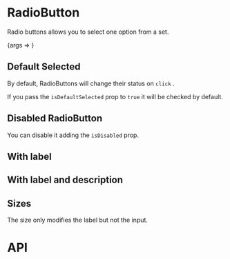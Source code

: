 
<Meta title="Components/RadioButton" component={RadioButton} />

# RadioButton

Radio buttons allows you to select one option from a set.

<Story name="playground" args={{}} parameters={getPlaygroundStoryParams()}>
	{args => <RadioButton {...args} />}
</Story>

## Default Selected

By default, RadioButtons will change their status on `click` .

If you pass the `isDefaultSelected` prop to `true` it will be checked by default.

<Canvas>
	<Story name="selected" title="selected" parameters={getFixedStoryParams()}>
		<RadioButton isDefaultSelected={true} />
	</Story>
	<Story name="not selected" title="not selected" parameters={getFixedStoryParams()}>
		<RadioButton />
	</Story>
</Canvas>

## Disabled RadioButton

You can disable it adding the `isDisabled` prop.

<Canvas>
	<Story name="disabled" title="disabled" parameters={getFixedStoryParams()}>
		<RadioButton isDisabled={true} />
	</Story>
</Canvas>

## With label

<Canvas>
	<Story name="with label" title="with label" parameters={getFixedStoryParams()}>
		<RadioButton label="Don't show this message again" />
	</Story>
	<Story name="with label disabled" title="with label disabled" parameters={getFixedStoryParams()}>
		<RadioButton isDisabled={true} label="Don't show this message again" />
	</Story>
</Canvas>

## With label and description

<Canvas>
	<Story name="with description" title="with description" parameters={getFixedStoryParams()}>
		<RadioButton
			isDefaultSelected={true}
			label="Don't show this message again"
			description="Remember that description prop should be always used together with label"
		/>
	</Story>
	<Story name="with description disabled" title="with description disabled" parameters={getFixedStoryParams()}>
		<RadioButton
			isDisabled={true}
			label="Don't show this message again"
			description="Remember that description prop should be always used together with label"
		/>
	</Story>
</Canvas>

## Sizes

The size only modifies the label but not the input.

<Canvas>
	<Story name="size m" title="size m" parameters={getFixedStoryParams()}>
		<RadioButton aspectSize="m" label="Don't show this message again" />
	</Story>
	<Story name="size l" title="size l" parameters={getFixedStoryParams()}>
		<RadioButton aspectSize="l" label="Don't show this message again" />
	</Story>
</Canvas>

# API

<ArgsTable of={RadioButton} />
